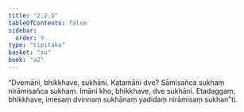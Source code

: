 ```yaml
---
title: "2.2.5"
tableOfContents: false
sidebar:
  order: 9
type: "tipitaka"
basket: "su"
book: "a2"
---
```



<DynamicBreadcrumb />

<Division number="69" book="a2">

<Paragraph number="149" book="a2">
“Dvemāni, bhikkhave, sukhāni. Katamāni dve? Sāmisañca sukhaṃ nirāmisañca sukhaṃ. Imāni kho, bhikkhave, dve sukhāni. Etadaggaṃ, bhikkhave, imesaṃ dvinnaṃ sukhānaṃ yadidaṃ nirāmisaṃ sukhan”ti.
</Paragraph>
</Division>